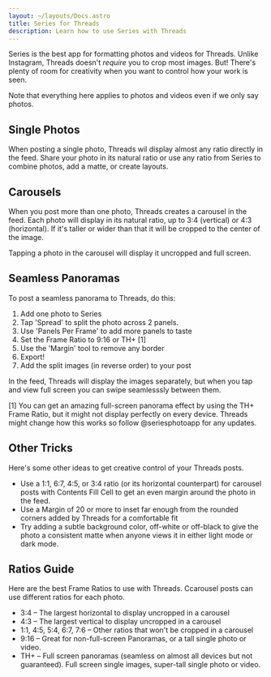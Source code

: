 ```yaml
---
layout: ~/layouts/Docs.astro
title: Series for Threads
description: Learn how to use Series with Threads
---
```



Series is the best app for formatting photos and videos for Threads. Unlike Instagram, Threads doesn't *require* you to crop most images. But! There's plenty of room for creativity when you want to control how your work is seen.

Note that everything here applies to photos and videos even if we only say photos.


## Single Photos

When posting a single photo, Threads wil display almost any ratio directly in the feed. Share your photo in its natural ratio or use any ratio from Series to combine photos, add a matte, or create layouts.

<DocImage src="threads-01" />

## Carousels

When you post more than one photo, Threads creates a carousel in the feed. Each photo will display in its natural ratio, up to 3:4 (vertical) or 4:3 (horizontal). If it's taller or wider than that it will be cropped to the center of the image. 

Tapping a photo in the carousel will display it uncropped and full screen.

<DocImage src="threads-02" />


## Seamless Panoramas

To post a seamless panorama to Threads, do this:

1. Add one photo to Series
2. Tap 'Spread' to split the photo across 2 panels. 
3. Use 'Panels Per Frame' to add more panels to taste
4. Set the Frame Ratio to 9:16 or TH+ [1]
5. Use the 'Margin' tool to remove any border
6. Export!
7. Add the split images (in reverse order) to your post

In the feed, Threads will display the images separately, but when you tap and view full screen you can swipe seamlesssly between them.

<DocImage src="threads-03" />

[1] You can get an amazing full-screen panorama effect by using the TH+ Frame Ratio, but it might not display perfectly on every device. Threads might change how this works so follow @seriesphotoapp for any updates.


## Other Tricks

Here's some other ideas to get creative control of your Threads posts.

* Use a 1:1, 6:7, 4:5, or 3:4 ratio (or its horizontal counterpart) for carousel posts with Contents Fill Cell to get an even margin around the photo in the feed.
* Use a Margin of 20 or more to inset far enough from the rounded corners added by Threads for a comfortable fit
* Try adding a subtle background color, off-white or off-black to give the photo a consistent matte when anyone views it in either light mode or dark mode.

## Ratios Guide

Here are the best Frame Ratios to use with Threads. Ccarousel posts can use different ratios for each photo.

* 3:4 – The largest horizontal to display uncropped in a carousel
* 4:3 – The largest vertical to display uncropped in a carousel
* 1:1, 4:5, 5:4, 6:7, 7:6 – Other ratios that won't be cropped in a carousel
* 9:16 – Great for non-full-screen Panoramas, or a tall single photo or video.
* TH+ – Full screen panoramas (seamless on almost all devices but not guaranteed). Full screen single images, super-tall single photo or video.

